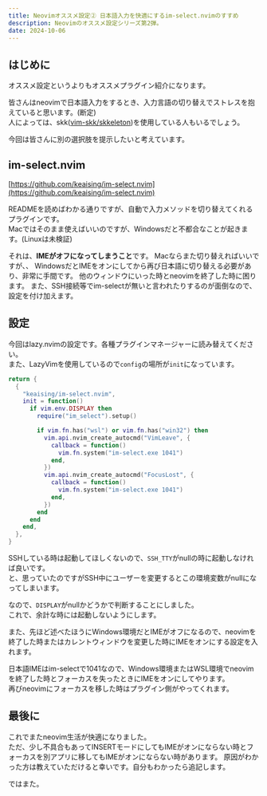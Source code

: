 ```yaml
---
title: Neovimオススメ設定② 日本語入力を快適にするim-select.nvimのすすめ
description: Neovimのオススメ設定シリーズ第2弾。
date: 2024-10-06
---
```


## はじめに

オススメ設定というよりもオススメプラグイン紹介になります。

皆さんはneovimで日本語入力をするとき、入力言語の切り替えでストレスを抱えていると思います。(断定)  
人によっては、skk([vim-skk/skkeleton](https://github.com/vim-skk/skkeleton))を使用している人もいるでしょう。

今回は皆さんに別の選択肢を提示したいと考えています。

## im-select.nvim

[https://github.com/keaising/im-select.nvim](https://github.com/keaising/im-select.nvim)

READMEを読めばわかる通りですが、自動で入力メソッドを切り替えてくれるプラグインです。  
Macではそのまま使えばいいのですが、Windowsだと不都合なことが起きます。(Linuxは未検証)

それは、**IMEがオフになってしまうこと**です。
Macならまた切り替えればいいですが、、
WindowsだとIMEをオンにしてから再び日本語に切り替える必要があり、非常に手間です。
他のウィンドウにいった時とneovimを終了した時に困ります。
また、SSH接続等でim-selectが無いと言われたりするのが面倒なので、設定を付け加えます。

## 設定

今回はlazy.nvimの設定です。各種プラグインマネージャーに読み替えてください。  
また、LazyVimを使用しているので`config`の場所が`init`になっています。

```lua title="im-select.lua"
return {
  {
    "keaising/im-select.nvim",
    init = function()
      if vim.env.DISPLAY then
        require("im_select").setup()

        if vim.fn.has("wsl") or vim.fn.has("win32") then
          vim.api.nvim_create_autocmd("VimLeave", {
            callback = function()
              vim.fn.system("im-select.exe 1041")
            end,
          })
          vim.api.nvim_create_autocmd("FocusLost", {
            callback = function()
              vim.fn.system("im-select.exe 1041")
            end,
          })
        end
      end
    end,
  },
}
```

SSHしている時は起動してほしくないので、`SSH_TTY`がnullの時に起動しなければ良いです。  
と、思っていたのですがSSH中にユーザーを変更するとこの環境変数がnullになってしまいます。

なので、`DISPLAY`がnullかどうかで判断することにしました。  
これで、余計な時には起動しないようにします。

また、先ほど述べたほうにWindows環境だとIMEがオフになるので、neovimを終了した時またはカレントウィンドウを変更した時にIMEをオンにする設定を入れます。

日本語IMEはim-selectで1041なので、Windows環境またはWSL環境でneovimを終了した時とフォーカスを失ったときにIMEをオンにしてやります。  
再びneovimにフォーカスを移した時はプラグイン側がやってくれます。

## 最後に

これでまたneovim生活が快適になりました。  
ただ、少し不具合もあってINSERTモードにしてもIMEがオンにならない時とフォーカスを別アプリに移してもIMEがオンにならない時があります。
原因がわかった方は教えていただけると幸いです。自分もわかったら追記します。

ではまた。
